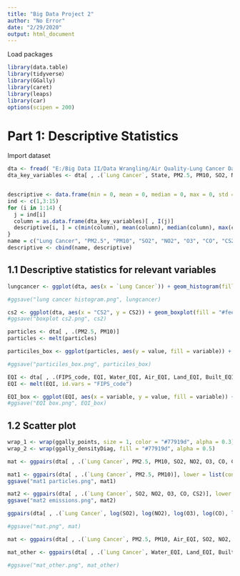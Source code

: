---
title: "Big Data Project 2"
author: "No Error"
date: "2/29/2020"
output: html_document
---
Load packages 
```{R}
library(data.table)
library(tidyverse）
library(GGally)
library(caret)
library(leaps)
library(car)
options(scipen = 200)
```

# Part 1: Descriptive Statistics 
Import dataset
```{R}
dta <- fread( "E:/Big Data II/Data Wrangling/Air Quality-Lung Cancer Data.csv")
dta_key_variables <- dta[ , .(`Lung Cancer`, State, PM2.5, PM10, SO2, NO2, O3, CO, CS2, Air_EQI, Water_EQI, Land_EQI, Built_EQI, Sociod_EQI, EQI)]


descriptive <- data.frame(min = 0, mean = 0, median = 0, max = 0, std = 0)
ind <- c(1,3:15)
for (i in 1:14) {
  j = ind[i]
  column = as.data.frame(dta_key_variables)[ , I(j)]
  descriptive[i, ] = c(min(column), mean(column), median(column), max(column), sd(column))
}
name = c("Lung Cancer", "PM2.5", "PM10", "SO2", "NO2", "O3", "CO", "CS2", "Air_EQI", "Water_EQI", "Land_EQI", "Built_EQI", "Sociod_EQI", "EQI")
descriptive <- cbind(name, descriptive)
```

## 1.1 Descriptive statistics for relevant variables 
```{R}
lungcancer <- ggplot(dta, aes(x = `Lung Cancer`)) + geom_histogram(fill = "#9DC3C1", color = "#6E7783", alpha = 0.8) + labs(x = "Lung Cancer Mortality", y = "Frequency")

#ggsave("lung cancer histogram.png", lungcancer)
```

```{R}
cs2 <- ggplot(dta, aes(x = "CS2", y = CS2)) + geom_boxplot(fill = "#feee7d", alpha = 0.5) + scale_y_log10() + labs(x = "", y = "")
#ggsave("boxplot cs2.png", cs2)
```

```{R}
particles <- dta[ , .(PM2.5, PM10)]
particles <- melt(particles)

particiles_box <- ggplot(particles, aes(y = value, fill = variable)) + geom_boxplot(alpha = 0.7) + scale_fill_manual(values = c('#6d9d88', '#fec9c9'), name = ' ')  + scale_x_continuous(breaks = c(-0.2, 0 ,0.2), labels = c("PM2.5", "", "PM10")) + labs(y = "Concentrations")

#ggsave("particiles_box.png", particiles_box)
```

```{R}
EQI <- dta[ , .(FIPS_code, EQI, Water_EQI, Air_EQI, Land_EQI, Built_EQI, Sociod_EQI, EQI)]
EQI <- melt(EQI, id.vars = "FIPS_code")

EQI_box <- ggplot(EQI, aes(x = variable, y = value, fill = variable)) + geom_boxplot(alpha = 0.6) + scale_fill_manual(values = c("#D09E88", "#FADAD8", "#AF4034","#9B8281", "#F0E5DE", "#ABD0CE", "#7C7877"), name = "") + labs(x = "", y = "")
#ggsave("EQI box.png", EQI_box)
```
## 1.2 Scatter plot 
```{R}
wrap_1 <- wrap(ggally_points, size = 1, color = "#77919d", alpha = 0.3)
wrap_2 <- wrap(ggally_densityDiag, fill = "#77919d", alpha = 0.5)

mat <- ggpairs(dta[ , .(`Lung Cancer`, PM2.5, PM10, SO2, NO2, O3, CO, CS2, Air_EQI, Water_EQI, Land_EQI, Built_EQI, Sociod_EQI, EQI)])

mat1 <- ggpairs(dta[ , .(`Lung Cancer`, PM2.5, PM10)], lower = list(continuous = wrap_1), diag = list(continuous = wrap_2))
ggsave("mat1 particles.png", mat1)

mat2 <- ggpairs(dta[ , .(`Lung Cancer`, SO2, NO2, O3, CO, CS2)], lower = list(continuous = wrap_1), diag = list(continuous = wrap_2))
ggsave("mat2 emissions.png", mat2)

ggpairs(dta[ , .(`Lung Cancer`, log(SO2), log(NO2), log(O3), log(CO), log(CS2))], lower = list(continuous = wrap_1), diag = list(continuous = wrap_2))

#ggsave("mat.png", mat)

mat <- ggpairs(dta[ , .(`Lung Cancer`, PM2.5, PM10, Air_EQI, SO2, NO2, O3, CO, CS2)], lower = list(continuous = wrap_1), diag = list(continuous = wrap_2))

```

```{R}
mat_other <- ggpairs(dta[ , .(`Lung Cancer`, Water_EQI, Land_EQI, Built_EQI, Sociod_EQI, EQI)], lower = list(continuous = wrap_1), diag = list(continuous = wrap_2))

#ggsave("mat_other.png", mat_other)
```
